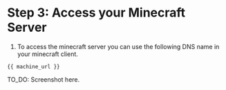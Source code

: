 # Step 3: Access your Minecraft Server

1. To access the minecraft server you can use the following DNS name in your minecraft client.

```
{{ machine_url }}
```

TO_DO: Screenshot here.
